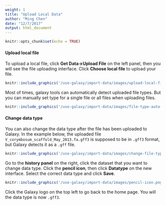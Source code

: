 ```yaml
---
weight: 1
title: "Upload Local Data"
author: "Ming Chen"
date: "12/7/2017"
output: html_document
---
```


```r
knitr::opts_chunk$set(echo = TRUE)
```

#### Upload local file

To upload a local file, click **Get Data->Upload File** on the left panel, then you will see the file uploading interface. Click **Choose local file** to upload your file.

```r
knitr::include_graphics('/use-galaxy/import-data/images/upload-local-file.png')
```

Most of times, galaxy tools can automatically detect uploaded file types. But you can manually set type for a single file or all files when uploading files.

```r
knitr::include_graphics('/use-galaxy/import-data/images/file-type-auto-detect.png')
```

#### Change data type

You can also change the data type after the file has been uploaded to Galaxy. In the example below, the uploaded file `V_corymbosum_scaffold_May_2013.fa.gff3` is supposed to be in `.gff3` format, but Galaxy detects it as a `.gff` file. 

```r
knitr::include_graphics('/use-galaxy/import-data/images/change-file-type.png')
```

Go to the **history panel** on the right, click the dataset that you want to change data type. Click the **pencil icon**, then click **Datatype** on the new interface. Select the correct data type and click **Save**.

```r
knitr::include_graphics('/use-galaxy/import-data/images/pencil-icon.png')
```

Click the Galaxy logo on the top left to go back to the home page. You will the data type is now `.gff3`.
